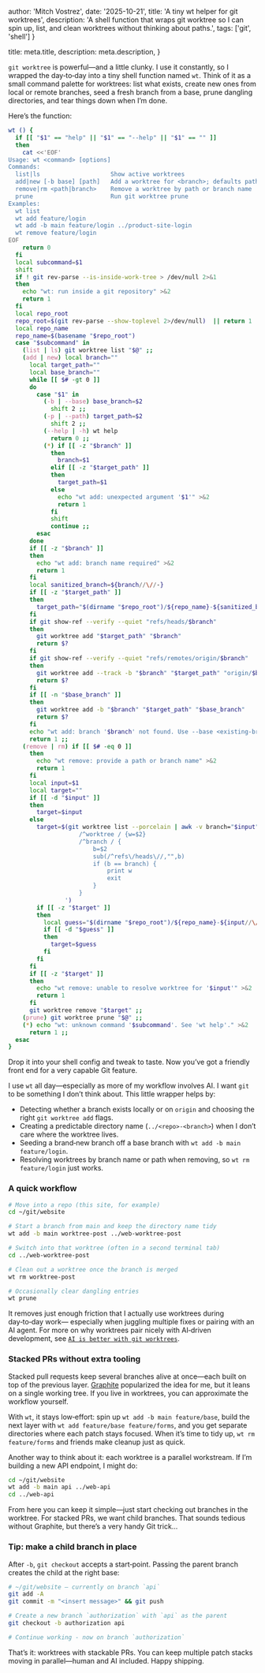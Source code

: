 
  author: 'Mitch Vostrez',
  date: '2025-10-21',
  title: 'A tiny wt helper for git worktrees',
  description:
    'A shell function that wraps git worktree so I can spin up, list, and clean worktrees without thinking about paths.',
  tags: ['git', 'shell']
}

  title: meta.title,
  description: meta.description,
}


`git worktree` is powerful—and a little clunky. I use it constantly, so I wrapped the day‑to‑day
into a tiny shell function named `wt`. Think of it as a small command palette for worktrees:
list what exists, create new ones from local or remote branches, seed a fresh branch from a base,
prune dangling directories, and tear things down when I’m done.

Here’s the function:

```bash
wt () {
  if [[ "$1" == "help" || "$1" == "--help" || "$1" == "" ]]
  then
    cat <<'EOF'
Usage: wt <command> [options]
Commands:
  list|ls                    Show active worktrees
  add|new [-b base] [path]   Add a worktree for <branch>; defaults path to ../<repo>-<branch>
  remove|rm <path|branch>    Remove a worktree by path or branch name
  prune                      Run git worktree prune
Examples:
  wt list
  wt add feature/login
  wt add -b main feature/login ../product-site-login
  wt remove feature/login
EOF
    return 0
  fi
  local subcommand=$1 
  shift
  if ! git rev-parse --is-inside-work-tree > /dev/null 2>&1
  then
    echo "wt: run inside a git repository" >&2
    return 1
  fi
  local repo_root
  repo_root=$(git rev-parse --show-toplevel 2>/dev/null)  || return 1
  local repo_name
  repo_name=$(basename "$repo_root") 
  case "$subcommand" in
    (list | ls) git worktree list "$@" ;;
    (add | new) local branch="" 
      local target_path="" 
      local base_branch="" 
      while [[ $# -gt 0 ]]
      do
        case "$1" in
          (-b | --base) base_branch=$2 
            shift 2 ;;
          (-p | --path) target_path=$2 
            shift 2 ;;
          (--help | -h) wt help
            return 0 ;;
          (*) if [[ -z "$branch" ]]
            then
              branch=$1 
            elif [[ -z "$target_path" ]]
            then
              target_path=$1 
            else
              echo "wt add: unexpected argument '$1'" >&2
              return 1
            fi
            shift
            continue ;;
        esac
      done
      if [[ -z "$branch" ]]
      then
        echo "wt add: branch name required" >&2
        return 1
      fi
      local sanitized_branch=${branch//\//-} 
      if [[ -z "$target_path" ]]
      then
        target_path="$(dirname "$repo_root")/${repo_name}-${sanitized_branch}" 
      fi
      if git show-ref --verify --quiet "refs/heads/$branch"
      then
        git worktree add "$target_path" "$branch"
        return $?
      fi
      if git show-ref --verify --quiet "refs/remotes/origin/$branch"
      then
        git worktree add --track -b "$branch" "$target_path" "origin/$branch"
        return $?
      fi
      if [[ -n "$base_branch" ]]
      then
        git worktree add -b "$branch" "$target_path" "$base_branch"
        return $?
      fi
      echo "wt add: branch '$branch' not found. Use --base <existing-branch> to create it." >&2
      return 1 ;;
    (remove | rm) if [[ $# -eq 0 ]]
      then
        echo "wt remove: provide a path or branch name" >&2
        return 1
      fi
      local input=$1 
      local target="" 
      if [[ -d "$input" ]]
      then
        target=$input 
      else
        target=$(git worktree list --porcelain | awk -v branch="$input" '
                    /^worktree / {w=$2}
                    /^branch / {
                        b=$2
                        sub(/^refs\/heads\//,"",b)
                        if (b == branch) {
                            print w
                            exit
                        }
                    }
                ') 
        if [[ -z "$target" ]]
        then
          local guess="$(dirname "$repo_root")/${repo_name}-${input//\//-}" 
          if [[ -d "$guess" ]]
          then
            target=$guess 
          fi
        fi
      fi
      if [[ -z "$target" ]]
      then
        echo "wt remove: unable to resolve worktree for '$input'" >&2
        return 1
      fi
      git worktree remove "$target" ;;
    (prune) git worktree prune "$@" ;;
    (*) echo "wt: unknown command '$subcommand'. See 'wt help'." >&2
      return 1 ;;
  esac
}
```

Drop it into your shell config and tweak to taste. Now you’ve got a friendly front end
for a very capable Git feature.

I use `wt` all day—especially as more of my workflow involves AI. I want `git` to be
something I don’t think about. This little wrapper helps by:

- Detecting whether a branch exists locally or on `origin` and choosing the right
  `git worktree add` flags.
- Creating a predictable directory name (`../<repo>-<branch>`) when I don’t care
  where the worktree lives.
- Seeding a brand‑new branch off a base branch with `wt add -b main feature/login`.
- Resolving worktrees by branch name or path when removing, so `wt rm feature/login`
  just works.

### A quick workflow

```bash
# Move into a repo (this site, for example)
cd ~/git/website

# Start a branch from main and keep the directory name tidy
wt add -b main worktree-post ../web-worktree-post

# Switch into that worktree (often in a second terminal tab)
cd ../web-worktree-post

# Clean out a worktree once the branch is merged
wt rm worktree-post

# Occasionally clear dangling entries
wt prune
```

It removes just enough friction that I actually use worktrees during day‑to‑day work—
especially when juggling multiple fixes or pairing with an AI agent. For more on why
worktrees pair nicely with AI‑driven development, see
[`AI is better with git worktrees`](/articles/ai/efficient-git).

### Stacked PRs without extra tooling

Stacked pull requests keep several branches alive at once—each built on top of the
previous layer. [Graphite](https://graphite.dev/) popularized the idea for me, but it
leans on a single working tree. If you live in worktrees, you can approximate the
workflow yourself.

With `wt`, it stays low‑effort: spin up `wt add -b main feature/base`, build the next
layer with `wt add feature/base feature/forms`, and you get separate directories where
each patch stays focused. When it’s time to tidy up, `wt rm feature/forms` and friends
make cleanup just as quick.

Another way to think about it: each worktree is a parallel workstream. If I’m building
a new API endpoint, I might do:

```bash
cd ~/git/website
wt add -b main api ../web-api
cd ../web-api
```

From here you can keep it simple—just start checking out branches in the worktree. For
stacked PRs, we want child branches. That sounds tedious without Graphite, but there’s
a very handy Git trick…

### Tip: make a child branch in place

After `-b`, `git checkout` accepts a start‑point. Passing the parent branch creates the
child at the right base:

```bash
# ~/git/website — currently on branch `api`
git add -A
git commit -m "<insert message>" && git push

# Create a new branch `authorization` with `api` as the parent
git checkout -b authorization api

# Continue working - now on branch `authorization`
```

That’s it: worktrees with stackable PRs. You can keep multiple patch stacks moving in
parallel—human and AI included. Happy shipping.
